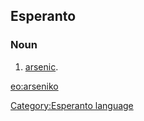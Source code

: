 ==Esperanto==
===Noun===
# [[arsenic]].

{{Universala Vortaro}}
[[eo:arseniko]]
[[Category:Esperanto language]]